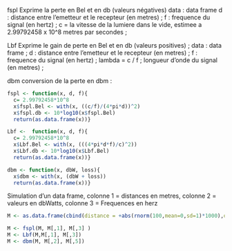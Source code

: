 

fspl
Exprime la perte en Bel et en db (valeurs négatives)
data : data frame
d : distance entre l'emetteur et le recepteur (en metres) ; 
f : frequence du signal (en hertz) ;
c = la vitesse de la lumiere dans le vide, estimee a 2.99792458 x 10^8 metres par secondes ; 


Lbf
Exprime le gain de perte en Bel et en db (valeurs positives) ; 
data : data frame ;
d : distance entre l'emetteur et le recepteur (en metres) ; 
f : frequence du signal (en hertz) ; 
lambda = c / f ; longueur d'onde du signal (en metres) ; 


dbm
conversion de la perte en dbm :


```r

fspl <- function(x, d, f){
  c= 2.99792458*10^8
  x$fspl.Bel <- with(x, ((c/f)/(4*pi*d))^2)
  x$fspl.db <- 10*log10(x$fspl.Bel)
  return(as.data.frame(x))}

Lbf <-  function(x, d, f){
  c= 2.99792458*10^8
  x$Lbf.Bel <- with(x, (((4*pi*d*f)/c)^2))
  x$Lbf.db <- 10*log10(x$Lbf.Bel)
  return(as.data.frame(x))}

dbm <- function(x, dbW, loss){
  x$dbm <- with(x, (dbW + loss))
  return(as.data.frame(x))}

```


Simulation d'un data frame, colonne 1 = distances en metres, colonne 2 = valeurs en dbWatts, colonne 3 = Frequences en herz
```r

M <- as.data.frame(cbind(distance = +abs(rnorm(100,mean=0,sd=1)*1000),dbW = abs(rnorm(100, mean = 0, sd = 1)*10), frequence = sample(c(700, 800, 900, 1800, 2600)*10^6, 100, replace = TRUE)))

```


```r

M <- fspl(M, M[,1], M[,3] )
M <- Lbf(M,M[,1], M[,3])
M <- dbm(M, M[,2], M[,5])

```

